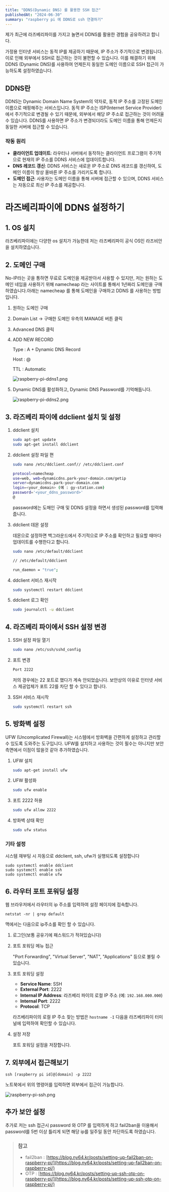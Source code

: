 ```yaml
---
title: "DDNS(Dynamic DNS) 를 활용한 SSH 접근"
publishedAt: "2024-06-30"
summary: "raspberry pi 에 DDNS로 ssh 연결하기"
---
```


제가 최근에 라즈베리파이를 가지고 놀면서 DDNS를 활용한 경험을 공유하려고 합니다.

가정용 인터넷 서비스는 동적 IP를 제공하기 때문에, IP 주소가 주기적으로 변경됩니다. 이로 인해 외부에서 SSH로 접근하는 것이 불편할 수 있습니다. 이를 해결하기 위해 DDNS (Dynamic DNS)를 사용하여 언제든지 동일한 도메인 이름으로 SSH 접근이 가능하도록 설정하였습니다.

## **DDNS란**

DDNS는 Dynamic Domain Name System의 약자로, 동적 IP 주소를 고정된 도메인 이름으로 매핑해주는 서비스입니다. 동적 IP 주소는 ISP(Internet Service Provider)에서 주기적으로 변경될 수 있기 때문에, 외부에서 해당 IP 주소로 접근하는 것이 어려울 수 있습니다. DDNS를 사용하면 IP 주소가 변경되더라도 도메인 이름을 통해 언제든지 동일한 서버에 접근할 수 있습니다.

### **작동 원리**

- **클라이언트 업데이트**: 라우터나 서버에서 동작하는 클라이언트 프로그램이 주기적으로 현재의 IP 주소를 DDNS 서비스에 업데이트합니다.
- **DNS 레코드 갱신**: DDNS 서비스는 새로운 IP 주소로 DNS 레코드를 갱신하여, 도메인 이름이 항상 올바른 IP 주소를 가리키도록 합니다.
- **도메인 접근**: 사용자는 도메인 이름을 통해 서버에 접근할 수 있으며, DDNS 서비스는 자동으로 최신 IP 주소를 제공합니다.

# **라즈베리파이에 DDNS 설정하기**

## **1. OS 설치**

라즈베리파이에는 다양한 os 설치가 가능한데 저는 라즈베리파이 공식 OS인 라즈비안을 설치하였습니다.

## **2. 도메인 구매**

No-IP라는 곳을 통하면 무료로 도메인을 제공받아서 사용할 수 있지만, 저는 원하는 도메인 네임을 사용하기 위해 namecheap 라는 사이트를 통해서 1년짜리 도메인을 구매하였습니다.아래는 namecheap 를 통해 도메인을 구매하고 DDNS 를 사용하는 방법입니다.

1. 원하는 도메인 구매
2. Domain List → 구매한 도메인 우측의 MANAGE 버튼 클릭
3. Advanced DNS 클릭
4. ADD NEW RECORD

   Type : A + Dynamic DNS Record

   Host : @

   TTL : Automatic

   ![raspberry-pi-ddns1.png](/posts/ddns/raspberry-pi-ddns1.png)

5. Dynamic DNS를 활성화하고, Dynamic DNS Password를 기억해둡니다.

   ![raspberry-pi-ddns2.png](/posts/ddns/raspberry-pi-ddns2.png)

## **3. 라즈베리 파이에 ddclient 설치 및 설정**

1. ddclient 설치

   ```bash
   sudo apt-get update
   sudo apt-get install ddclient
   ```

2. ddclient 설정 파일 편

   ```bash
   sudo nano /etc/ddclient.conf// /etc/ddclient.conf
   ```

   ```bash
   protocol=namecheap
   use=web, web=dynamicdns.park-your-domain.com/getip
   server=dynamicdns.park-your-domain.com
   login=<your_domain> (예 : gy-station.com)
   password='<your_ddns_password>'
   @
   ```

   password에는 도매인 구매 및 DDNS 설정을 하면서 생성된 password를 입력해 줍니다.

3. ddclient 데몬 설정

   데몬으로 설정하면 백그라운드에서 주기적으로 IP 주소를 확인하고 필요할 때마다 업데이트를 수행한다고 합니다.

   ```bash
   sudo nano /etc/default/ddclient
   ```

   ```bash
   // /etc/default/ddclient

   run_daemon = "true";
   ```

4. ddclient 서비스 재시작

   ```bash
   sudo systemctl restart ddclient
   ```

5. ddclient 로그 확인

   ```bash
   sudo journalctl -u ddclient
   ```

## **4. 라즈베리 파이에서 SSH 설정 변경**

1. SSH 설정 파일 열기

   ```bash
   sudo nano /etc/ssh/sshd_config
   ```

2. 포트 변경

   ```bash
   Port 2222
   ```

   저의 경우에는 22 포트로 했다가 계속 안되었습니다. 보안상의 이유로 인터넷 서비스 제공업체가 포트 22를 차단 할 수 있다고 합니다.

3. SSH 서비스 재시작

   ```bash
   sudo systemctl restart ssh
   ```

## **5. 방화벽 설정**

UFW (Uncomplicated Firewall)는 시스템에서 방화벽을 간편하게 설정하고 관리할 수 있도록 도와주는 도구입니다. UFW를 설치하고 사용하는 것이 필수는 아니지만 보안 측면에서 이점이 많을것 같아 추가하였습니다.

1. UFW 설치

   ```bash
   sudo apt-get install ufw
   ```

2. UFW 활성화

   ```bash
   sudo ufw enable
   ```

3. 포트 2222 허용

   ```bash
   sudo ufw allow 2222
   ```

4. 방화벽 상태 확인

   ```bash
   sudo ufw status
   ```

### **기타 설정**

시스템 재부팅 시 자동으로 ddclient, ssh, ufw가 실행되도록 설정합니다

```
sudo systemctl enable ddclient
sudo systemctl enable ssh
sudo systemctl enable ufw
```

## **6. 라우터 포트 포워딩 설정**

웹 브라우저에서 라우터의 ip 주소를 입력하여 설정 페이지에 접속합니다.

`netstat -nr | grep default`

맥에서는 다음으로 ip주소를 확인 할 수 있습니다.

1. 로그인(보통 공유기에 패스워드가 적혀있습니다)
2. 포트 포워딩 메뉴 접근

   "Port Forwarding", "Virtual Server", "NAT", "Applications" 등으로 불릴 수 있습니다.

3. 포트 포워딩 설정

   - **Service Name**: SSH
   - **External Port**: 2222
   - **Internal IP Address**: 라즈베리 파이의 로컬 IP 주소 (예: `192.168.000.000`)
   - **Internal Port**: 2222
   - **Protocol**: TCP

   라즈베리파이의 로컬 IP 주소 찾는 방법은 `hostname -I` 다음을 라즈베리파이 터미널에 입력하여 확인할 수 있습니다.

4. 설정 저장

   포트 포워딩 설정을 저장합니다.

## **7. 외부에서 접근해보기**

```
ssh [raspberry pi id]@[domain] -p 2222
```

노트북에서 위의 명령어를 입력하면 외부에서 접근이 가능합니다.

![raspberry-pi-ssh.png](/posts/ddns/raspberry-pi-ssh.png)

## **추가 보안 설정**

추가로 저는 ssh 접근시 password 와 OTP 를 입력하게 하고 fail2ban을 이용해서 password를 5번 이상 틀리게 되면 해당 ip를 일주일 동안 차단하도록 하였습니다.

> ### 참고
>
> - fail2ban : [https://blog.ny64.kr/posts/setting-up-fail2ban-on-raspberry-pi/](https://blog.ny64.kr/posts/setting-up-fail2ban-on-raspberry-pi/)
> - OTP : [https://blog.ny64.kr/posts/setting-up-ssh-otp-on-raspberry-pi/](https://blog.ny64.kr/posts/setting-up-ssh-otp-on-raspberry-pi/)
